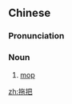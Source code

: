 ==Chinese==
{{zh-forms}}

===Pronunciation===
{{zh-pron
|m=tuōbǎ
|c=to1 baa2
|cat=n
}}

===Noun===
{{zh-noun}}

# [[mop]]

[[zh:拖把]]